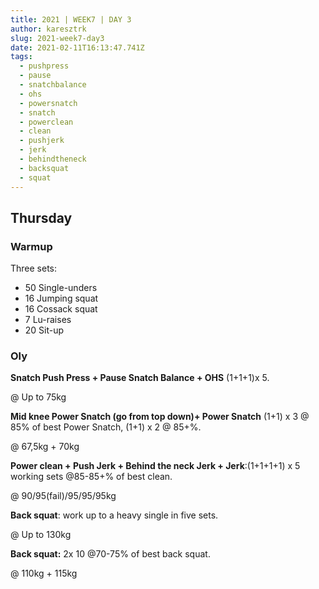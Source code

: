 ```yaml
---
title: 2021 | WEEK7 | DAY 3
author: karesztrk
slug: 2021-week7-day3
date: 2021-02-11T16:13:47.741Z
tags:
  - pushpress
  - pause
  - snatchbalance
  - ohs
  - powersnatch
  - snatch
  - powerclean
  - clean
  - pushjerk
  - jerk
  - behindtheneck
  - backsquat
  - squat
---
```


## Thursday

### Warmup

Three sets:

- 50 Single-unders
- 16 Jumping squat
- 16 Cossack squat
- 7 Lu-raises
- 20 Sit-up

### Oly

**Snatch Push Press + Pause Snatch Balance + OHS** (1+1+1)x 5.

@ Up to 75kg

**Mid knee Power Snatch (go from top down)+ Power Snatch** (1+1) x 3 @ 85% of best Power Snatch, (1+1) x 2 @ 85+%.

@ 67,5kg + 70kg

**Power clean + Push Jerk + Behind the neck Jerk + Jerk**:(1+1+1+1) x 5 working sets @85-85+% of best clean.

@ 90/95(fail)/95/95/95kg

**Back squat**: work up to a heavy single in five sets.

@ Up to 130kg

**Back squat:** 2x 10 @70-75% of best back squat.

@ 110kg + 115kg
